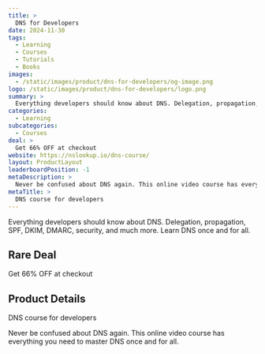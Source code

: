 ```yaml
---
title: >
  DNS for Developers
date: 2024-11-30
tags:
  - Learning
  - Courses
  - Tutorials
  - Books
images:
  - /static/images/product/dns-for-developers/og-image.png
logo: /static/images/product/dns-for-developers/logo.png
summary: >
  Everything developers should know about DNS. Delegation, propagation, SPF, DKIM, DMARC, security, and much more. Learn DNS once and for all.
categories:
  - Learning
subcategories:
  - Courses
deal: >
  Get 66% OFF at checkout
website: https://nslookup.io/dns-course/
layout: ProductLayout
leaderboardPosition: -1
metaDescription: >
  Never be confused about DNS again. This online video course has everything you need to master DNS once and for all.
metaTitle: >
  DNS course for developers
---
```

Everything developers should know about DNS. Delegation, propagation, SPF, DKIM, DMARC, security, and much more. Learn DNS once and for all.

## Rare Deal

Get 66% OFF at checkout

## Product Details

DNS course for developers

Never be confused about DNS again. This online video course has everything you need to master DNS once and for all.
